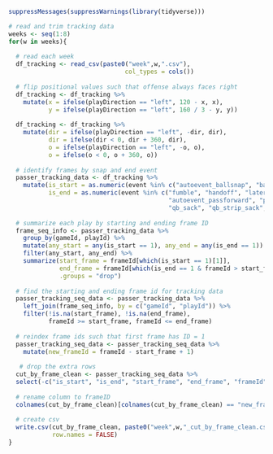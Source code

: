 ```r
suppressMessages(suppressWarnings(library(tidyverse)))
```

```r
# read and trim tracking data
weeks <- seq(1:8)
for(w in weeks){
    
  # read each week  
  df_tracking <- read_csv(paste0("week",w,".csv"),
                                col_types = cols())
  
  # flip positional values such that offense always faces right
  df_tracking <- df_tracking %>%
    mutate(x = ifelse(playDirection == "left", 120 - x, x),
           y = ifelse(playDirection == "left", 160 / 3 - y, y))
  
  df_tracking <- df_tracking %>%
    mutate(dir = ifelse(playDirection == "left", -dir, dir),
           dir = ifelse(dir < 0, dir + 360, dir),
           o = ifelse(playDirection == "left", -o, o),
           o = ifelse(o < 0, o + 360, o))
  
  # identify frames by snap and end event
  passer_tracking_data <- df_tracking %>%
    mutate(is_start = as.numeric(event %in% c("autoevent_ballsnap", "ball_snap")),
           is_end = as.numeric(event %in% c("fumble", "handoff", "lateral",
                                            "autoevent_passforward", "pass_forward",
                                            "qb_sack", "qb_strip_sack", "run")))
  
  # summarize each play by starting and ending frame ID
  frame_seq_info <- passer_tracking_data %>% 
    group_by(gameId, playId) %>%
    mutate(any_start = any(is_start == 1), any_end = any(is_end == 1)) %>%
    filter(any_start, any_end) %>%
    summarize(start_frame = frameId[which(is_start == 1)[1]],
              end_frame = frameId[which(is_end == 1 & frameId > start_frame)[1]], 
              .groups = "drop")
  
  # find the starting and ending frame id for tracking data
  passer_tracking_seq_data <- passer_tracking_data %>%
    left_join(frame_seq_info, by = c("gameId", "playId")) %>%
    filter(!is.na(start_frame), !is.na(end_frame),
           frameId >= start_frame, frameId <= end_frame)
  
  # reindex frame ids such that first frame has ID = 1
  passer_tracking_seq_data <- passer_tracking_seq_data %>%
    mutate(new_frameId = frameId - start_frame + 1)
 
   # drop the extra rows
  cut_by_frame_clean <- passer_tracking_seq_data %>% 
  select(-c("is_start", "is_end", "start_frame", "end_frame", "frameId"))
  
  # rename column to frameID
  colnames(cut_by_frame_clean)[colnames(cut_by_frame_clean) == "new_frameId"] = "frameId"
  
  # create csv
  write.csv(cut_by_frame_clean, paste0("week",w,"_cut_by_frame_clean.csv"), 
            row.names = FALSE)
}
```